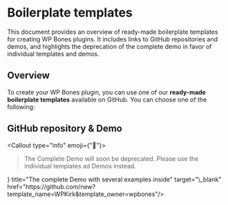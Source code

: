 
# Boilerplate templates

This document provides an overview of ready-made boilerplate templates for creating WP Bones plugins. It includes links to GitHub repositories and demos, and highlights the deprecation of the complete demo in favor of individual templates and demos.

## Overview

To create your WP Bones plugin, you can use one of our **ready-made boilerplate templates** available on GitHub. You can choose one of the following:

## GitHub repository & Demo

<SimpleGrid cols={2} py="md">

<Stack align="self-start">
    <Boilerplate.Buttons />
</Stack>

<Stack align="self-end">
    <Demo.Buttons />
</Stack>
</SimpleGrid>


<Callout type="info" emoji={"🙌"}>
> The Complete Demo will soon be deprecated. Please use the individual templates ad Demos instead.
</Callout>

<Cards num={1}>
<Cards.Card arrow icon={<IconBrandGithub />} title="The complete Demo with several examples inside" target="\_blank" href="https://github.com/new?template_name=WPKirk&template_owner=wpbones"/>
</Cards>